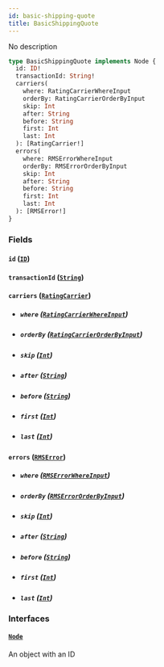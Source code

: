 ```yaml
---
id: basic-shipping-quote
title: BasicShippingQuote
---
```


No description

```graphql
type BasicShippingQuote implements Node {
  id: ID!
  transactionId: String!
  carriers(
    where: RatingCarrierWhereInput
    orderBy: RatingCarrierOrderByInput
    skip: Int
    after: String
    before: String
    first: Int
    last: Int
  ): [RatingCarrier!]
  errors(
    where: RMSErrorWhereInput
    orderBy: RMSErrorOrderByInput
    skip: Int
    after: String
    before: String
    first: Int
    last: Int
  ): [RMSError!]
}
```

### Fields

#### `id` ([`ID`](../../rate-manager-service/scalars/id))

#### `transactionId` ([`String`](../../rate-manager-service/scalars/string))

#### `carriers` ([`RatingCarrier`](../../rate-manager-service/objects/rating-carrier))

- ##### `where` ([`RatingCarrierWhereInput`](../../rate-manager-service/inputs/rating-carrier-where-input))

- ##### `orderBy` ([`RatingCarrierOrderByInput`](../../rate-manager-service/enums/rating-carrier-order-by-input))

- ##### `skip` ([`Int`](../../rate-manager-service/scalars/int))

- ##### `after` ([`String`](../../rate-manager-service/scalars/string))

- ##### `before` ([`String`](../../rate-manager-service/scalars/string))

- ##### `first` ([`Int`](../../rate-manager-service/scalars/int))

- ##### `last` ([`Int`](../../rate-manager-service/scalars/int))

#### `errors` ([`RMSError`](../../rate-manager-service/objects/rmserror))

- ##### `where` ([`RMSErrorWhereInput`](../../rate-manager-service/inputs/rmserror-where-input))

- ##### `orderBy` ([`RMSErrorOrderByInput`](../../rate-manager-service/enums/rmserror-order-by-input))

- ##### `skip` ([`Int`](../../rate-manager-service/scalars/int))

- ##### `after` ([`String`](../../rate-manager-service/scalars/string))

- ##### `before` ([`String`](../../rate-manager-service/scalars/string))

- ##### `first` ([`Int`](../../rate-manager-service/scalars/int))

- ##### `last` ([`Int`](../../rate-manager-service/scalars/int))

### Interfaces

#### [`Node`](../../rate-manager-service/interfaces/node)

An object with an ID
